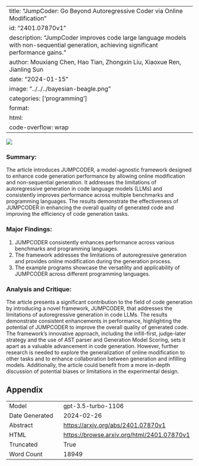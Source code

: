 
---
title: "JumpCoder: Go Beyond Autoregressive Coder via Online Modification"
id: "2401.07870v1"
description: "JumpCoder improves code large language models with non-sequential generation, achieving significant performance gains."
author: Mouxiang Chen, Hao Tian, Zhongxin Liu, Xiaoxue Ren, Jianling Sun
date: "2024-01-15"
image: "../../../bayesian-beagle.png"
categories: ['programming']
format:
  html:
    code-overflow: wrap
---

![](../../../bayesian-beagle.png)

### Summary:

The article introduces JUMPCODER, a model-agnostic framework designed to enhance code generation performance by allowing online modification and non-sequential generation. It addresses the limitations of autoregressive generation in code language models (LLMs) and consistently improves performance across multiple benchmarks and programming languages. The results demonstrate the effectiveness of JUMPCODER in enhancing the overall quality of generated code and improving the efficiency of code generation tasks.

### Major Findings:
1. JUMPCODER consistently enhances performance across various benchmarks and programming languages.
2. The framework addresses the limitations of autoregressive generation and provides online modification during the generation process.
3. The example programs showcase the versatility and applicability of JUMPCODER across different programming languages.

### Analysis and Critique:
The article presents a significant contribution to the field of code generation by introducing a novel framework, JUMPCODER, that addresses the limitations of autoregressive generation in code LLMs. The results demonstrate consistent enhancements in performance, highlighting the potential of JUMPCODER to improve the overall quality of generated code. The framework's innovative approach, including the infill-first, judge-later strategy and the use of AST parser and Generation Model Scoring, sets it apart as a valuable advancement in code generation. However, further research is needed to explore the generalization of online modification to other tasks and to enhance collaboration between generation and infilling models. Additionally, the article could benefit from a more in-depth discussion of potential biases or limitations in the experimental design.

## Appendix

|          |          |
|----------|----------|
| Model     | gpt-3.5-turbo-1106       |
| Date Generated     | 2024-02-26       |
| Abstract | [https://arxiv.org/abs/2401.07870v1](https://arxiv.org/abs/2401.07870v1)        |
| HTML     | [https://browse.arxiv.org/html/2401.07870v1](https://browse.arxiv.org/html/2401.07870v1)       |
| Truncated       | True       |
| Word Count       | 18949       |